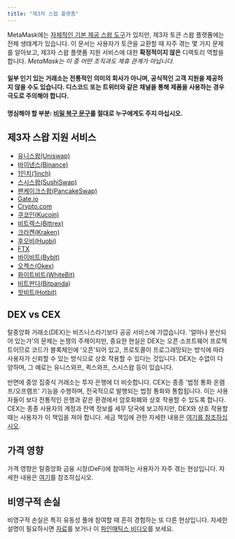 ```yaml
---
title: "제3자 스왑 플랫폼"
---
```


MetaMask에는 [자체적인 기본 제공 스왑 도구](/token-swaps/user-guide-swaps)가 있지만, 제3자 토큰 스왑 플랫폼에는 전체 생태계가 있습니다. 이 문서는 사용자가 토큰을 교환할 때 자주 겪는 몇 가지 문제를 알아보고, 제3자 스왑 플랫폼 지원 서비스에 대한 **확정적이지 않은** 디렉토리 역할을 합니다. _MetaMask는 이 중 어떤 조직과도 제휴 관계가 아닙니다._

#### 일부 인기 있는 거래소는 전통적인 의미의 회사가 아니며, 공식적인 고객 지원을 제공하지 않을 수도 있습니다. 디스코드 또는 트위터와 같은 채널을 통해 제품을 사용하는 경우 **극도로 주의해야 합니다**.

#### **명심해야 할 부분: [비밀 복구 문구](/privacy-and-security/what-is-a-secret-recovery-phrase-and-how-to-keep-your-crypto-wallet-secure)를 절대로 누구에게도 주지 마십시오.**

## 제3자 스왑 지원 서비스

- [유니스왑(Uniswap)](https://help.uniswap.org/en/)
- [바이낸스(Binance)](https://www.binance.com/en/support)
- [1인치(1inch)](https://blog.1inch.io/academy/home)
- [스시스왑(SushiSwap)](https://help.sushidocs.com/faqs/faqs)
- [팬케이크스왑(PancakeSwap)](https://docs.pancakeswap.finance/)
- [Gate.io](https://www.gate.io/help)
- [Crypto.com](https://help.crypto.com/en)
- [쿠코인(Kucoin)](https://www.kucoin.com/support)
- [비트렉스(Bittrex)](https://bittrex.zendesk.com/hc/en-us)
- [크라켄(Kraken)](https://support.kraken.com/hc/en-us)
- [후오비(Huobi)](https://www.huobilearn.com/en-us/)
- [FTX](https://help.ftx.us/hc/en-us)
- [바이비트(Bybit)](https://help.bybit.com/hc/en-us/categories/360002714833)
- [오켁스(Okex)](https://www.okex.com/support-center.html)
- [화이트비트(WhiteBit)](https://whitebit.com/faq)
- [비트판다(Bitpanda)](https://support.bitpanda.com/hc/en-us)
- [핫비트(Hotbit)](https://hotbit.zendesk.com/hc/en-us)

## DEX vs CEX

탈중앙화 거래소(DEX)는 비즈니스라기보다 공공 서비스에 가깝습니다. '얼마나 분산되어 있는가'의 문제는 논쟁의 주제이지만, 중요한 현실은 DEX는 오픈 소프트웨어 프로젝트이므로 코드가 블록체인에 '오픈'되어 있고, 프로토콜이 프로그래밍되는 방식에 따라 사용자가 신뢰할 수 있는 방식으로 상호 작용할 수 있다는 것입니다. DEX는 수없이 다양하며, 그 예로는 유니스와프, 퀵스와프, 스시스왑 등이 있습니다.

반면에 중앙 집중식 거래소는 투자 은행에 더 비슷합니다. CEX는 종종 '법정 통화 온램프/오프램프' 기능을 수행하며, 전국적으로 발행되는 법정 통화와 통합됩니다. 이는 사용자들이 보다 전통적인 은행과 같은 환경에서 암호화폐와 상호 작용할 수 있도록 합니다. CEX는 종종 사용자의 계정과 잔액 정보를 세무 당국에 보고하지만, DEX와 상호 작용할 때는 사용자가 이 책임을 져야 합니다. 세금 책임에 관한 자세한 내용은 [여기를 참조하십시오](/managing-my-wallet/tax-compliance-and-crypto-assets).

## 가격 영향

가격 영향은 탈중앙화 금융 시장(DeFi)에 참여하는 사용자가 자주 겪는 현상입니다. 자세한 내용은 [여기](https://consensys.net/blog/metamask/price-impact-the-first-gotcha-of-defi-markets/)를 참조하십시오.

## 비영구적 손실

비영구적 손실은 특히 유동성 풀에 참여할 때 흔히 경험하는 또 다른 현상입니다. 자세한 설명이 필요하시면 [자료](https://consensys.net/blog/metamask/impermanent-loss-defi-markets-gotcha-number-two/)를 보거나 이 [파인매틱스 비디오](https://finematics.com/impermanent-loss-explained/)를 보세요.

